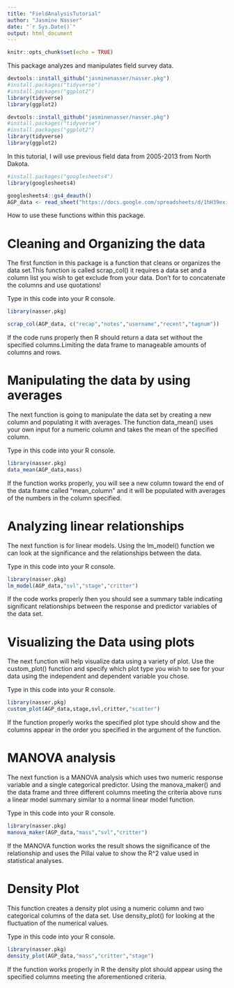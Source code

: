```yaml
---
title: "FieldAnalysisTutorial"
author: "Jasmine Nasser"
date: "`r Sys.Date()`"
output: html_document
---
```


```r
knitr::opts_chunk$set(echo = TRUE)
```

This package analyzes and manipulates field survey data.

```r
devtools::install_github("jasminenasser/nasser.pkg")
#install.packages("tidyverse")
#install.packages("ggplot2")
library(tidyverse)
library(ggplot2)
```


```r
devtools::install_github("jasminenasser/nasser.pkg")
#install.packages("tidyverse")
#install.packages("ggplot2")
library(tidyverse)
library(ggplot2)
```

In this tutorial, I will use previous field data from 2005-2013 from North Dakota.

```r
#install.packages("googlesheets4")
library(googlesheets4)

googlesheets4::gs4_deauth()
AGP_data <- read_sheet("https://docs.google.com/spreadsheets/d/1hH39exibZwdQyr3IsLzxBMXpfCz0qVN-4mAe673PPpQ/edit?usp=sharing")

```

How to use these functions within this package.

# Cleaning and Organizing the data

The first function in this package is a function that cleans or organizes the data set.This function is called scrap_col() it requires a data set and a column list you wish to get exclude from your data. Don't for to concatenate the columns and use quotations!

Type in this code into your R console.
```r
library(nasser.pkg)

scrap_col(AGP_data, c("recap","notes","username","recent","tagnum"))
```

If the code runs properly then R should return a data set without the specified columns.Limiting the data frame to manageable amounts of columns and rows.

# Manipulating the data by using averages

The next function is going to manipulate the data set by creating a new column and populating it with averages. The function data_mean() uses your own input for a numeric column and takes the mean of the specified column.

Type in this code into your R console.
```r
library(nasser.pkg)
data_mean(AGP_data,mass)
```

If the function works properly, you will see a new column toward the end of the data frame called "mean_column" and it will be populated with averages of the numbers in the column specified.

# Analyzing linear relationships
The next function is for linear models. Using the lm_model() function we can look at the significance and the relationships between the data.

Type in this code into your R console.
```r
library(nasser.pkg)
lm_model(AGP_data,"svl","stage","critter")

```

If the code works properly then you should see a summary table indicating significant relationships between the response and predictor variables of the data set.

# Visualizing the Data using plots
The next function will help visualize data using a variety of plot. Use the custom_plot() function and specify which plot type you wish to see for your data using the independent and dependent variable you chose.

Type in this code into your R console.
```r
library(nasser.pkg)
custom_plot(AGP_data,stage,svl,critter,"scatter")

```

If the function properly works the specified plot type should show and the columns appear in the order you specified in the argument of the function.

# MANOVA analysis
The next function is a MANOVA analysis which uses two numeric response variable and a single categorical predictor. Using the manova_maker() and the data frame and three different columns meeting the criteria above runs a linear model summary similar to a normal linear model function.

Type in this code into your R console.
```r
library(nasser.pkg)
manova_maker(AGP_data,"mass","svl","critter")

```

If the MANOVA function works the result shows the significance of the relationship and uses the Pillai value to show the R\^2 value used in statistical analyses.

# Density Plot

This function creates a density plot using a numeric column and two categorical columns of the data set. Use density_plot() for looking at the fluctuation of the numerical values.

Type in this code into your R console.
```r
library(nasser.pkg)
density_plot(AGP_data,"mass","critter","stage")

```

If the function works properly in R the density plot should appear using the specified columns meeting the aforementioned criteria.
